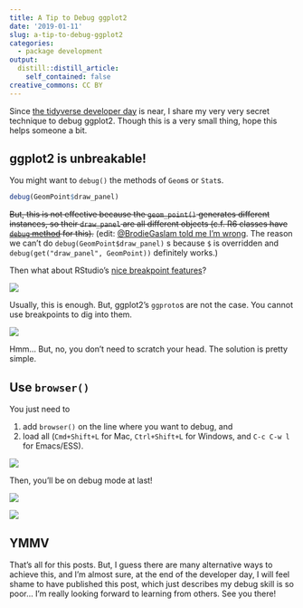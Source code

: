 ```yaml
---
title: A Tip to Debug ggplot2
date: '2019-01-11'
slug: a-tip-to-debug-ggplot2
categories:
  - package development
output:
  distill::distill_article:
    self_contained: false
creative_commons: CC BY
---
```


Since [the tidyverse developer day](https://www.tidyverse.org/articles/2018/11/tidyverse-developer-day-2019/) is near, I share my very very secret technique to debug ggplot2. Though this is a very small thing, hope this helps someone a bit.

## ggplot2 is unbreakable!

You might want to `debug()` the methods of `Geom`s or `Stat`s.

``` r
debug(GeomPoint$draw_panel)
```

~~But, this is not effective because the `geom_point()` generates different instances, so their `draw_panel` are all different objects (c.f. R6 classes have [`debug` method](https://cran.r-project.org/web/packages/R6/vignettes/Debugging.html) for this).~~ (edit: [@BrodieGaslam told me I'm wrong](https://twitter.com/BrodieGaslam/status/1083763764682465280). The reason we can't do `debug(GeomPoint$draw_panel)` s because `$` is overridden and `debug(get("draw_panel", GeomPoint))` definitely works.)

Then what about RStudio's [nice breakpoint features](https://support.rstudio.com/hc/en-us/articles/205612627-Debugging-with-RStudio#stopping-on-a-line)?

![](./images/2019-01-11-breakpoint.jpg)

Usually, this is enough. But, ggplot2's `ggproto`s are not the case. You cannot use breakpoints to dig into them.

![](./images/2019-01-11-breakpoint2.jpg)

Hmm... But, no, you don't need to scratch your head. The solution is pretty simple.

## Use `browser()`

You just need to 

1. add `browser()` on the line where you want to debug, and
2. load all (`Cmd+Shift+L` for Mac, `Ctrl+Shift+L` for Windows, and `C-c C-w l` for Emacs/ESS).

![](./images/2019-01-11-browser.jpg)

Then, you'll be on debug mode at last!

![](./images/2019-01-11-break1.jpg)

![](./images/2019-01-11-break2.jpg)

## YMMV

That's all for this posts. But, I guess there are many alternative ways to achieve this, and I'm almost sure, at the end of the developer day, I will feel shame to have published this post, which just describes my debug skill is so poor... I'm really looking forward to learning from others. See you there!
